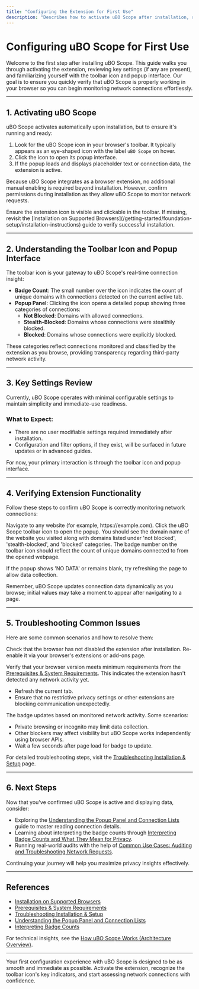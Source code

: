 ```yaml
---
title: "Configuring the Extension for First Use"
description: "Describes how to activate uBO Scope after installation, reviews key settings if present, and introduces users to the toolbar icon and popup interface. Ensures users understand how to access and verify that the extension is working correctly in their browser."
---
```


# Configuring uBO Scope for First Use

Welcome to the first step after installing uBO Scope. This guide walks you through activating the extension, reviewing key settings (if any are present), and familiarizing yourself with the toolbar icon and popup interface. Our goal is to ensure you quickly verify that uBO Scope is properly working in your browser so you can begin monitoring network connections effortlessly.

---

## 1. Activating uBO Scope

uBO Scope activates automatically upon installation, but to ensure it's running and ready:

1. Look for the uBO Scope icon in your browser's toolbar. It typically appears as an eye-shaped icon with the label `uBO Scope` on hover.
2. Click the icon to open its popup interface.
3. If the popup loads and displays placeholder text or connection data, the extension is active.

Because uBO Scope integrates as a browser extension, no additional manual enabling is required beyond installation. However, confirm permissions during installation as they allow uBO Scope to monitor network requests.

<Check>
Ensure the extension icon is visible and clickable in the toolbar. If missing, revisit the [Installation on Supported Browsers](/getting-started/foundation-setup/installation-instructions) guide to verify successful installation.
</Check>

---

## 2. Understanding the Toolbar Icon and Popup Interface

The toolbar icon is your gateway to uBO Scope's real-time connection insight:

- **Badge Count**: The small number over the icon indicates the count of unique domains with connections detected on the current active tab.
- **Popup Panel**: Clicking the icon opens a detailed popup showing three categories of connections:
  - **Not Blocked**: Domains with allowed connections.
  - **Stealth-Blocked**: Domains whose connections were stealthily blocked.
  - **Blocked**: Domains whose connections were explicitly blocked.

These categories reflect connections monitored and classified by the extension as you browse, providing transparency regarding third-party network activity.

---

## 3. Key Settings Review

Currently, uBO Scope operates with minimal configurable settings to maintain simplicity and immediate-use readiness.

### What to Expect:

- There are no user modifiable settings required immediately after installation.
- Configuration and filter options, if they exist, will be surfaced in future updates or in advanced guides.

For now, your primary interaction is through the toolbar icon and popup interface.

---

## 4. Verifying Extension Functionality

Follow these steps to confirm uBO Scope is correctly monitoring network connections:

<Steps>
<Step title="Open a Website">
Navigate to any website (for example, https://example.com).
</Step>
<Step title="Click the uBO Scope Icon">
Click the uBO Scope toolbar icon to open the popup.
</Step>
<Step title="Observe Connection Data">
You should see the domain name of the website you visited along with domains listed under 'not blocked', 'stealth-blocked', and 'blocked' categories.
</Step>
<Step title="Check Badge Count">
The badge number on the toolbar icon should reflect the count of unique domains connected to from the opened webpage.
</Step>
</Steps>

If the popup shows 'NO DATA' or remains blank, try refreshing the page to allow data collection.

<Tip>
Remember, uBO Scope updates connection data dynamically as you browse; initial values may take a moment to appear after navigating to a page.
</Tip>

---

## 5. Troubleshooting Common Issues

Here are some common scenarios and how to resolve them:

<AccordionGroup title="Troubleshooting uBO Scope Functionality">
<Accordion title="Extension Icon Missing from Toolbar">
Check that the browser has not disabled the extension after installation. Re-enable it via your browser's extensions or add-ons page.

Verify that your browser version meets minimum requirements from the [Prerequisites & System Requirements](/getting-started/foundation-setup/prerequisites-system-requirements).
</Accordion>
<Accordion title="Popup Shows 'NO DATA' or Is Empty">
This indicates the extension hasn't detected any network activity yet.

- Refresh the current tab.
- Ensure that no restrictive privacy settings or other extensions are blocking communication unexpectedly.
</Accordion>
<Accordion title="Badge Count Does Not Reflect Expected Connections">
The badge updates based on monitored network activity. Some scenarios:

- Private browsing or incognito may limit data collection.
- Other blockers may affect visibility but uBO Scope works independently using browser APIs.
- Wait a few seconds after page load for badge to update.
</Accordion>
</AccordionGroup>

For detailed troubleshooting steps, visit the [Troubleshooting Installation & Setup](/getting-started/first-run-success/troubleshooting-setup-issues) page.

---

## 6. Next Steps

Now that you've confirmed uBO Scope is active and displaying data, consider:

- Exploring the [Understanding the Popup Panel and Connection Lists](/guides/analyzing-network-connections/understanding-popup-ui) guide to master reading connection details.
- Learning about interpreting the badge counts through [Interpreting Badge Counts and What They Mean for Privacy](/guides/analyzing-network-connections/interpreting-badge-counts).
- Running real-world audits with the help of [Common Use Cases: Auditing and Troubleshooting Network Requests](/guides/analyzing-network-connections/real-world-use-cases).

Continuing your journey will help you maximize privacy insights effectively.

---

## References

- [Installation on Supported Browsers](/getting-started/foundation-setup/installation-instructions)
- [Prerequisites & System Requirements](/getting-started/foundation-setup/prerequisites-system-requirements)
- [Troubleshooting Installation & Setup](/getting-started/first-run-success/troubleshooting-setup-issues)
- [Understanding the Popup Panel and Connection Lists](/guides/analyzing-network-connections/understanding-popup-ui)
- [Interpreting Badge Counts](/guides/analyzing-network-connections/interpreting-badge-counts)

For technical insights, see the [How uBO Scope Works (Architecture Overview)](/overview/architecture-concepts/system-architecture).

---

Your first configuration experience with uBO Scope is designed to be as smooth and immediate as possible. Activate the extension, recognize the toolbar icon's key indicators, and start assessing network connections with confidence.